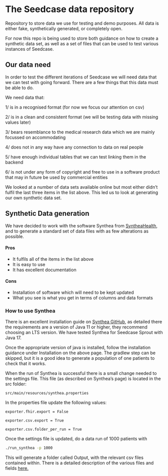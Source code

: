 # The Seedcase data repository

Repository to store data we use for testing and demo purposes. All data is either fake, synthetically generated, or completely open.

For now this repo is being used to store both guidance on how to create a synthetic data set, as well as a set of files that can be used to test various instances of Seedcase.

## Our data need

In order to test the different iterations of Seedcase we will need data that we can test with going forward. There are a few things that this data must be able to do.

We need data that:

1/ is in a recognised format (for now we focus our attention on csv)

2/ is in a clean and consistent format (we will be testing data with missing values later)

3/ bears resemblance to the medical research data which we are mainly focussed on accommodating

4/ does not in any way have any connection to data on real people

5/ have enough individual tables that we can test linking them in the backend

6/ is not under any form of copyright and free to use in a software product that may in future be used by commercial entities

We looked at a number of data sets available online but most either didn't fulfil the last three items in the list above. This led us to look at generating our own synthetic data set.

## Synthetic Data generation

We have decided to work with the software Synthea from [SyntheaHealth](https://github.com/synthetichealth), and to generate a standard set of data files with as few alterations as possible.

#### Pros

* It fulfils all of the items in the list above
* It is easy to use
* It has excellent documentation

#### Cons

* Installation of software which will need to be kept updated
* What you see is what you get in terms of columns and data formats

### How to use Synthea

There is an excellent installation guide on [Synthea GitHub](https://github.com/synthetichealth/synthea), as detailed there the requirements are a version of Java 11 or higher, they recommend choosing an LTS version.  We have tested Synthea for Seedcase Sprout with Java 17.

Once the appropriate version of java is installed, follow the installation guidance under Installation on the above page.  The gradlew step can be skipped, but it is a good idea to generate a population of one patients to check that it works.

When the run of Synthea is successful there is a small change needed to the settings file.  This file (as described on Synthea's page) is located in the src folder:

`src/main/resources/synthea.properties`

In the properties file update the following values: 

`exporter.fhir.export = False`

`exporter.csv.export = True`

`exporter.csv.folder_per_run = True`

Once the settings file is updated, do a data run of 1000 patients with 

``` bash
./run_synthea -p 1000
```

This will generate a folder called Output, with the relevant csv files contained within.  There is a detailed description of the various files and fields [here.](https://github.com/synthetichealth/synthea/wiki/CSV-File-Data-Dictionary)